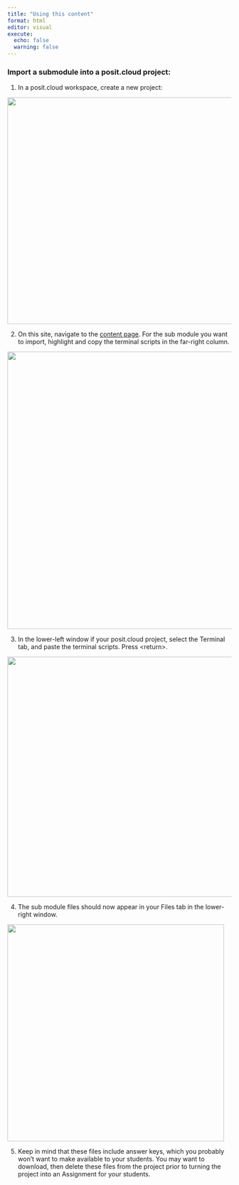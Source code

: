```yaml
---
title: "Using this content"
format: html
editor: visual
execute:
  echo: false
  warning: false
---
```


### Import a submodule into a posit.cloud project:

1.  In a posit.cloud workspace, create a new project:

![](images/createProject.png){fig-align="left" width="509"}

2.  On this site, navigate to the [content page](content.qmd). For the sub module you want to import, highlight and copy the terminal scripts in the far-right column.

![](images/highlightShellScripts.png){fig-align="left" width="623"}

3.  In the lower-left window if your posit.cloud project, select the Terminal tab, and paste the terminal scripts. Press \<return\>.

![](images/pasteInTerminal.png){fig-align="left" width="539"}

4.  The sub module files should now appear in your Files tab in the lower-right window.

![](images/filesAppear.png){fig-align="left" width="487"}

5.  Keep in mind that these files include answer keys, which you probably won't want to make available to your students. You may want to download, then delete these files from the project prior to turning the project into an Assignment for your students.
